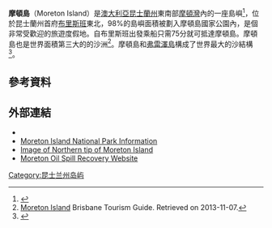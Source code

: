 {{Infobox Islands
|name = Moreton Island
|image name = Moreton.png
|image size = 280
|image caption = 摩頓島衛星地圖
|native name = '''''Moorgumpin'''''
|native name link =
|location = [[珊瑚海|珊瑚海]]；[[摩頓灣|摩頓灣]]
|area_km2         = 186
|rank             =
|length_km        = 44
|width_km         = 13
|coastline_km     =
|highest mount = Mount Tempest
|elevation_m = 280
|country = 澳大利亞
|country admin divisions title = 州
|country admin divisions = [[昆士蘭州|昆士蘭州]]
|country admin divisions title 1 = 區
|country admin divisions 1 = 南昆士蘭
|country admin divisions title 2 = 地方政府轄區
|country admin divisions 2 = 布里斯班市
|country largest city =
|country largest city population =
|population = 298
|population as of = {{CensusAU|2011}}
|population footnotes = 
|density_km2 =
|ethnic groups =
}}
'''摩頓島'''（Moreton Island）是[[澳大利亞|澳大利亞]][[昆士蘭州|昆士蘭州]]東南部[[摩頓灣|摩頓灣]]內的一座島嶼<ref name=qpni>{{cite QPN|22811|Moreton Island (island)|accessdate=21 June 2015}}</ref>，位於昆士蘭州首府[[布里斯班|布里斯班]]東北{{convert|58|km}}，98%的島嶼面積被劃入摩頓島國家公園內，是個非常受歡迎的旅遊度假地。自布里斯班出發乘船只需75分就可抵達摩頓島。摩頓島也是世界面積第三大的的沙洲<ref>[http://www.brisbane-australia.com/moreton-bay.html Moreton Island] {{webarchive|url=https://web.archive.org/web/20131022154427/http://www.brisbane-australia.com/moreton-bay.html |date=2013-10-22 }} Brisbane Tourism Guide. Retrieved on 2013-11-07.</ref>。摩頓島和[[弗雷澤島|弗雷澤島]]構成了世界最大的沙結構<ref name="b150s">{{cite book |title=Brisbane 150 Stories |author1=McBride, Frank|year=2009 |publisher=Brisbane City Council Publication |isbn=978-1-876091-60-6 |pages=262–263 |author2=''et''. ''al''.}}</ref>。
==參考資料==
{{Reflist}}
==外部連結==
{{commons category|Moreton Island}}
*{{Wikivoyage-inline}}
*[https://web.archive.org/web/20110312012908/http://www.derm.qld.gov.au/parks/moreton-island/index.html  Moreton Island National Park Information]
*[https://web.archive.org/web/20110514002644/http://eol.jsc.nasa.gov/scripts/sseop/QuickView.pl?directory=ESC&ID=ISS006-E-15452 Image of Northern tip of Moreton Island]
*[https://web.archive.org/web/20110429072733/http://www.moretonoilspillrecovery.com.au/ Moreton Oil Spill Recovery Website]
[[Category:昆士兰州岛屿|Category:昆士兰州岛屿]]